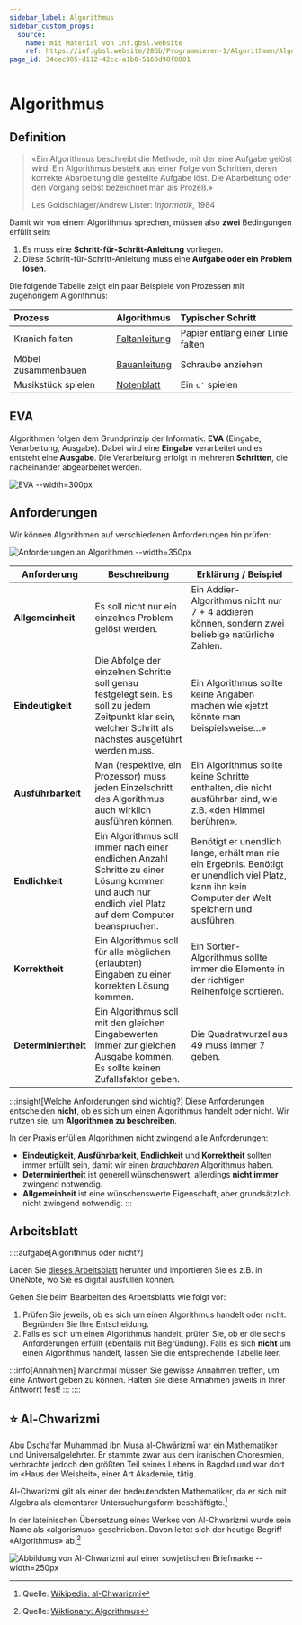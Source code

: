 ```yaml
---
sidebar_label: Algorithmus
sidebar_custom_props:
  source:
    name: mit Material von inf.gbsl.website
    ref: https://inf.gbsl.website/28Gb/Programmieren-1/Algorithmen/Algorithmus
page_id: 34cec905-d112-42cc-a1b0-5160d98f8801
---
```



# Algorithmus

## Definition
> «Ein Algorithmus beschreibt die Methode, mit der eine Aufgabe gelöst wird. Ein Algorithmus besteht aus einer Folge von Schritten, deren korrekte Abarbeitung die gestellte Aufgabe löst. Die Abarbeitung oder den Vorgang selbst bezeichnet man als Prozeß.»
> 
> Les Goldschlager/Andrew Lister: _Informatik_, 1984

Damit wir von einem Algorithmus sprechen, müssen also **zwei** Bedingungen erfüllt sein:
1. Es muss eine **Schritt-für-Schritt-Anleitung** vorliegen.
2. Diese Schritt-für-Schritt-Anleitung muss eine **Aufgabe oder ein Problem lösen**.

Die folgende Tabelle zeigt ein paar Beispiele von Prozessen mit zugehörigem Algorithmus:

| Prozess             | Algorithmus   | Typischer Schritt                 |
| :------------------ | :------------ | :-------------------------------- |
| Kranich falten      | [Faltanleitung](./01-Faltanleitung.mdx) | Papier entlang einer Linie falten |
| Möbel zusammenbauen | [Bauanleitung](./02-Bauanleitung.mdx) | Schraube anziehen |
| Musikstück spielen  | [Notenblatt](./03-Notenblatt.mdx) | Ein `c'` spielen |

## EVA
Algorithmen folgen dem Grundprinzip der Informatik: **EVA** (Eingabe, Verarbeitung, Ausgabe). Dabei wird eine **Eingabe** verarbeitet und es entsteht eine **Ausgabe**. Die Verarbeitung erfolgt in mehreren **Schritten**, die nacheinander abgearbeitet werden.

![EVA --width=300px](img/eva.png)

## Anforderungen
Wir können Algorithmen auf verschiedenen Anforderungen hin prüfen:

![Anforderungen an Algorithmen --width=350px](img/anforderungen.png)

| Anforderung | Beschreibung | Erklärung / Beispiel |
|-|-|-|
| **Allgemeinheit** | Es soll nicht nur ein einzelnes Problem gelöst werden. | Ein Addier-Algorithmus nicht nur 7 + 4 addieren können, sondern zwei beliebige natürliche Zahlen. |
| **Eindeutigkeit** | Die Abfolge der einzelnen Schritte soll genau festgelegt sein. Es soll zu jedem Zeitpunkt klar sein, welcher Schritt als nächstes ausgeführt werden muss. | Ein Algorithmus sollte keine Angaben machen wie «jetzt könnte man beispielsweise…» |
| **Ausführbarkeit** | Man (respektive, ein Prozessor) muss jeden Einzelschritt des Algorithmus auch wirklich ausführen können. | Ein Algorithmus sollte keine Schritte enthalten, die nicht ausführbar sind, wie z.B. «den Himmel berühren». |
| **Endlichkeit** | Ein Algorithmus soll immer nach einer endlichen Anzahl Schritte zu einer Lösung kommen und auch nur endlich viel Platz auf dem Computer beanspruchen. | Benötigt er unendlich lange, erhält man nie ein Ergebnis. Benötigt er unendlich viel Platz, kann ihn kein Computer der Welt speichern und ausführen. |
| **Korrektheit** | Ein Algorithmus soll für alle möglichen (erlaubten) Eingaben zu einer korrekten Lösung kommen. | Ein Sortier-Algorithmus sollte immer die Elemente in der richtigen Reihenfolge sortieren. |
| **Determiniertheit** | Ein Algorithmus soll mit den gleichen Eingabewerten immer zur gleichen Ausgabe kommen. Es sollte keinen Zufallsfaktor geben. | Die Quadratwurzel aus 49 muss immer 7 geben. |

:::insight[Welche Anforderungen sind wichtig?]
Diese Anforderungen entscheiden **nicht**, ob es sich um einen Algorithmus handelt oder nicht. Wir nutzen sie, um **Algorithmen zu beschreiben**.

In der Praxis erfüllen Algorithmen nicht zwingend alle Anforderungen:
- **Eindeutigkeit**, **Ausführbarkeit**, **Endlichkeit** und **Korrektheit** sollten immer erfüllt sein, damit wir einen _brauchbaren_ Algorithmus haben.
- **Determiniertheit** ist generell wünschenswert, allerdings **nicht immer** zwingend notwendig.
- **Allgemeinheit** ist eine wünschenswerte Eigenschaft, aber grundsätzlich nicht zwingend notwendig.
:::

## Arbeitsblatt
::::aufgabe[Algorithmus oder nicht?]
<TaskState id='74d0e2ca-0f57-4f8e-b00b-a89806eb73b4' />

Laden Sie [dieses Arbeitsblatt](https://erzbe-my.sharepoint.com/:b:/g/personal/friederike_metz_gbsl_ch/ERQczpo4BItEohTZosKa_l8BKiY_sAMfx0ivHKsF5pd1SQ?e=g4l7AO) herunter und importieren Sie es z.B. in OneNote, wo Sie es digital ausfüllen können.

Gehen Sie beim Bearbeiten des Arbeitsblatts wie folgt vor:
1. Prüfen Sie jeweils, ob es sich um einen Algorithmus handelt oder nicht. Begründen Sie Ihre Entscheidung.
2. Falls es sich um einen Algorithmus handelt, prüfen Sie, ob er die sechs Anforderungen erfüllt (ebenfalls mit Begründung). Falls es sich **nicht** um einen Algorithmus handelt, lassen Sie die entsprechende Tabelle leer.

:::info[Annahmen]
Manchmal müssen Sie gewisse Annahmen treffen, um eine Antwort geben zu können. Halten Sie diese Annahmen jeweils in Ihrer Antworrt fest!
:::
::::

## ⭐️ Al-Chwarizmi
Abu Dschaʿfar Muhammad ibn Musa al-Chwārizmī war ein Mathematiker und Universalgelehrter. Er stammte zwar aus dem iranischen Choresmien, verbrachte jedoch den größten Teil seines Lebens in Bagdad und war dort im «Haus der Weisheit», einer Art Akademie, tätig.

Al-Chwarizmi gilt als einer der bedeutendsten Mathematiker, da er sich mit Algebra als elementarer Untersuchungsform beschäftigte.[^1]

In der lateinischen Übersetzung eines Werkes von Al-Chwarizmi wurde sein Name als «algorismus» geschrieben. Davon leitet sich der heutige Begriff «Algorithmus» ab.[^2]

![Abbildung von Al-Chwarizmi auf einer sowjetischen Briefmarke --width=250px](img/al-chwarizmi.png)

[^1]: Quelle: [Wikipedia: al-Chwarizmi](https://de.wikipedia.org/wiki/Al-Chwarizmi)
[^2]: Quelle: [Wiktionary: Algorithmus](https://de.wiktionary.org/wiki/Algorithmus)
